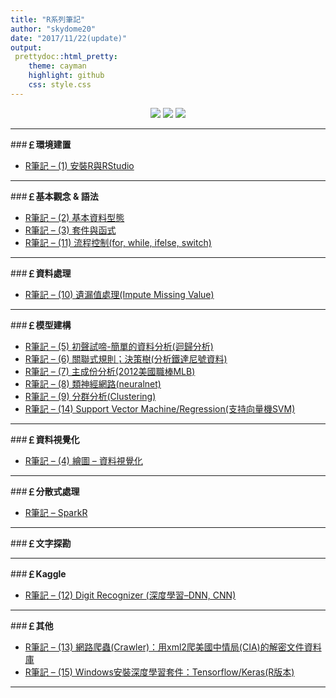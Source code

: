 ```yaml
---
title: "R系列筆記"
author: "skydome20"
date: "2017/11/22(update)"
output: 
 prettydoc::html_pretty:
    theme: cayman
    highlight: github
    css: style.css
---
```


<center>

<a href="https://tw.linkedin.com/in/skydome20" target="_blank"><img src="linkedin.png"></a>   <a href="https://github.com/skydome20/R-Notes" target="_blank"><img src="github.png"></a>   <a href="https://github.com/PO-LAB/" target="_blank"><img src="polab.png"></a>  

</center>

------

###**￡環境建置**   

* <a href="https://rpubs.com/skydome20/R-Note1-R_and_RStudio" target="_blank">R筆記 – (1) 安裝R與RStudio</a>   
   
------   
   
###**￡基本觀念 & 語法**   
   
* <a href="https://rpubs.com/skydome20/R-Note2-dataType" target="_blank">R筆記 – (2) 基本資料型態</a>     
* <a href="https://rpubs.com/skydome20/R-Note3-function_and_package" target="_blank">R筆記 – (3) 套件與函式</a>    
* <a href="http://rpubs.com/skydome20/R-Note11-Control_Flow" target="_blank">R筆記 – (11) 流程控制(for, while, ifelse, switch)</a>     
   
------   
   
###**￡資料處理**   
   
* <a href="http://www.rpubs.com/skydome20/R-Note10-Missing_Value" target="_blank">R筆記 – (10) 遺漏值處理(Impute  Missing Value)</a>   
   
------   
   
###**￡模型建構**  
   
* <a href="http://rpubs.com/skydome20/R-Note5-First_Practice" target="_blank">R筆記 – (5) 初聲試啼-簡單的資料分析(迴歸分析)</a>   
* <a href="http://www.rpubs.com/skydome20/R-Note6-Apriori-DecisionTree" target="_blank">R筆記 – (6) 關聯式規則；決策樹(分析鐵達尼號資料)</a>   
* <a href="http://rpubs.com/skydome20/R-Note7-PCA" target="_blank">R筆記 – (7) 主成份分析(2012美國職棒MLB)</a>   
* <a href="http://rpubs.com/skydome20/R-Note8-ANN" target="_blank">R筆記 – (8) 類神經網路(neuralnet)</a>   
* <a href="http://www.rpubs.com/skydome20/R-Note9-Clustering" target="_blank">R筆記 – (9) 分群分析(Clustering)</a>   
* <a href="http://rpubs.com/skydome20/R-Note14-SVM-SVR" target="_blank">R筆記 – (14) Support Vector Machine/Regression(支持向量機SVM)</a>   
   
------   
   
###**￡資料視覺化**  

* <a href="http://rpubs.com/skydome20/R-Note4-Plotting_System" target="_blank">R筆記 – (4) 繪圖 – 資料視覺化</a>   

------   
   
###**￡分散式處理**  

* <a href="http://rpubs.com/skydome20/R-Note-SparkR" target="_blank">R筆記 – SparkR</a>   

------   
   
###**￡文字探勘**  
   
------  

   
###**￡Kaggle**  

* <a href="http://rpubs.com/skydome20/R-Note12-DigitRecognizer-Kaggle" target="_blank">R筆記 – (12) Digit Recognizer (深度學習–DNN, CNN)</a>   
   
   
------  

   
###**￡其他**  

* <a href="http://rpubs.com/skydome20/R-Note13-Web-Crawler-on-CIA-CREST-by-xml2" target="_blank">R筆記 – (13) 網路爬蟲(Crawler)：用xml2爬美國中情局(CIA)的解密文件資料庫</a>   
* <a href="http://rpubs.com/skydome20/R-Note15-R_tensorflow_keras_install_windows" target="_blank">R筆記 – (15) Windows安裝深度學習套件：Tensorflow/Keras(R版本)</a>   


------  

